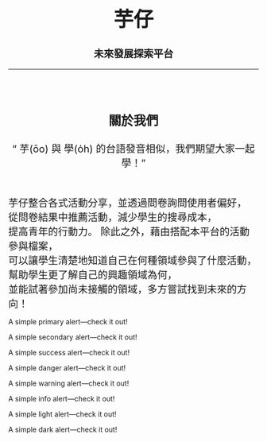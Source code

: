 
<h1 style="text-align: center; font-size: 40px">
芋仔
</h1>

<h2 style="text-align: center; font-size: 20px"> 
未來發展探索平台
</h2>

---

<br><br>

<h3 style="text-align: center; font-size: 25px">
關於我們
</h3>

<div style="text-align: center; font-size: 20px">
“ 芋(ōo) 與 學(o̍h) 的台語發音相似，我們期望大家一起學！”
</div>

<br>
<div style="justify-content: center;">
<span style="display: inline-block;font-size: 20px">
芋仔整合各式活動分享，並透過問卷詢問使用者偏好，<br>從問卷結果中推薦活動，減少學生的搜尋成本，<br>提高青年的行動力。
除此之外，藉由搭配本平台的活動參與檔案，<br>可以讓學生清楚地知道自己在何種領域參與了什麼活動，<br>幫助學生更了解自己的興趣領域為何，<br>並能試著參加尚未接觸的領域，多方嘗試找到未來的方向！
</span>
</div>

<div class="alert alert-primary" role="alert">
  A simple primary alert—check it out!
</div>
<div class="alert alert-secondary" role="alert">
  A simple secondary alert—check it out!
</div>
<div class="alert alert-success" role="alert">
  A simple success alert—check it out!
</div>
<div class="alert alert-danger" role="alert">
  A simple danger alert—check it out!
</div>
<div class="alert alert-warning" role="alert">
  A simple warning alert—check it out!
</div>
<div class="alert alert-info" role="alert">
  A simple info alert—check it out!
</div>
<div class="alert alert-light" role="alert">
  A simple light alert—check it out!
</div>
<div class="alert alert-dark" role="alert">
  A simple dark alert—check it out!
</div>